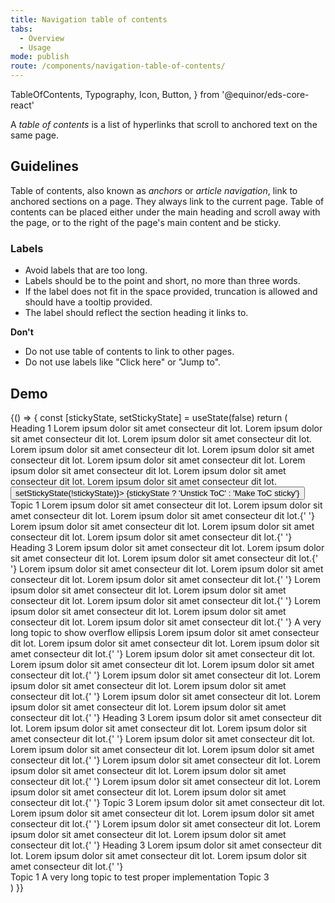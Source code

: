 ```yaml
---
title: Navigation table of contents
tabs:
  - Overview
  - Usage
mode: publish
route: /components/navigation-table-of-contents/
---
```


  TableOfContents,
  Typography,
  Icon,
  Button,
} from '@equinor/eds-core-react'

A _table of contents_ is a list of hyperlinks that scroll to anchored text on the same page.

<!--One to two sentences as an introduction to the component-->

## Guidelines

<!--List how to use it, sizes, widths, grid interactions, color allowances -->

Table of contents, also known as _anchors_ or _article navigation_, link to anchored sections on a page. They always link to the current page. Table of contents can be placed either under the main heading and scroll away with the page, or to the right of the page's main content and be sticky.

### Labels

- Avoid labels that are too long.
- Labels should be to the point and short, no more than three words.
- If the label does not fit in the space provided, truncation is allowed and should have a tooltip provided.
- The label should reflect the section heading it links to.

**Don't**

<!--Bullet point list if needed -->

- Do not use table of contents to link to other pages.
- Do not use labels like "Click here" or "Jump to".

<FigmaImage
  url="https://www.figma.com/file/0bGXR2sCwMVSDNyyzu5BXrO5/Desktop-UI?node-id=1687%3A448"
  alt="Figma design of table of content"
/>

## Demo

<Playground>
  {() => {
    const [stickyState, setStickyState] = useState(false)
    return (
      <div
        style={{
          margin: '32px',
          display: 'grid',
          gridGap: '2rem',
          gridTemplateColumns: 'auto 14rem',
        }}
      >
        <main>
          <article>
            <Typography variant="h1">Heading 1</Typography>
            <Typography variant="body_long">
              Lorem ipsum dolor sit amet consecteur dit lot. Lorem ipsum dolor
              sit amet consecteur dit lot. Lorem ipsum dolor sit amet consecteur
              dit lot.
            </Typography>
            <Typography variant="body_long">
              Lorem ipsum dolor sit amet consecteur dit lot. Lorem ipsum dolor
              sit amet consecteur dit lot. Lorem ipsum dolor sit amet consecteur
              dit lot.
            </Typography>
            <Typography variant="body_long">
              Lorem ipsum dolor sit amet consecteur dit lot. Lorem ipsum dolor
              sit amet consecteur dit lot. Lorem ipsum dolor sit amet consecteur
              dit lot.
            </Typography>
            <div style={{ width: '15rem', margin: '1rem 0' }}>
              <Button onClick={() => setStickyState(!stickyState)}>
                {stickyState ? 'Unstick ToC' : 'Make ToC sticky'}
              </Button>
            </div>
            <Typography variant="h2" id="sub-section-one">
              Topic 1
            </Typography>
            <Typography variant="body_long">
              Lorem ipsum dolor sit amet consecteur dit lot. Lorem ipsum dolor
              sit amet consecteur dit lot. Lorem ipsum dolor sit amet consecteur
              dit lot.{' '}
            </Typography>
            <Typography variant="body_long">
              Lorem ipsum dolor sit amet consecteur dit lot. Lorem ipsum dolor
              sit amet consecteur dit lot. Lorem ipsum dolor sit amet consecteur
              dit lot.{' '}
            </Typography>
            <Typography variant="h3">Heading 3</Typography>
            <Typography variant="body_long">
              Lorem ipsum dolor sit amet consecteur dit lot. Lorem ipsum dolor
              sit amet consecteur dit lot. Lorem ipsum dolor sit amet consecteur
              dit lot.{' '}
            </Typography>
            <Typography variant="body_long">
              Lorem ipsum dolor sit amet consecteur dit lot. Lorem ipsum dolor
              sit amet consecteur dit lot. Lorem ipsum dolor sit amet consecteur
              dit lot.{' '}
            </Typography>
            <Typography variant="body_long">
              Lorem ipsum dolor sit amet consecteur dit lot. Lorem ipsum dolor
              sit amet consecteur dit lot. Lorem ipsum dolor sit amet consecteur
              dit lot.{' '}
            </Typography>
            <Typography variant="body_long">
              Lorem ipsum dolor sit amet consecteur dit lot. Lorem ipsum dolor
              sit amet consecteur dit lot. Lorem ipsum dolor sit amet consecteur
              dit lot.{' '}
            </Typography>
            <Typography variant="h2" id="sub-section-two">
              A very long topic to show overflow ellipsis
            </Typography>
            <Typography variant="body_long">
              Lorem ipsum dolor sit amet consecteur dit lot. Lorem ipsum dolor
              sit amet consecteur dit lot. Lorem ipsum dolor sit amet consecteur
              dit lot.{' '}
            </Typography>
            <Typography variant="body_long">
              Lorem ipsum dolor sit amet consecteur dit lot. Lorem ipsum dolor
              sit amet consecteur dit lot. Lorem ipsum dolor sit amet consecteur
              dit lot.{' '}
            </Typography>
            <Typography variant="body_long">
              Lorem ipsum dolor sit amet consecteur dit lot. Lorem ipsum dolor
              sit amet consecteur dit lot. Lorem ipsum dolor sit amet consecteur
              dit lot.{' '}
            </Typography>
            <Typography variant="body_long">
              Lorem ipsum dolor sit amet consecteur dit lot. Lorem ipsum dolor
              sit amet consecteur dit lot. Lorem ipsum dolor sit amet consecteur
              dit lot.{' '}
            </Typography>
            <Typography variant="h3">Heading 3</Typography>
            <Typography variant="body_long">
              Lorem ipsum dolor sit amet consecteur dit lot. Lorem ipsum dolor
              sit amet consecteur dit lot. Lorem ipsum dolor sit amet consecteur
              dit lot.{' '}
            </Typography>
            <Typography variant="body_long">
              Lorem ipsum dolor sit amet consecteur dit lot. Lorem ipsum dolor
              sit amet consecteur dit lot. Lorem ipsum dolor sit amet consecteur
              dit lot.{' '}
            </Typography>
            <Typography variant="body_long">
              Lorem ipsum dolor sit amet consecteur dit lot. Lorem ipsum dolor
              sit amet consecteur dit lot. Lorem ipsum dolor sit amet consecteur
              dit lot.{' '}
            </Typography>
            <Typography variant="body_long">
              Lorem ipsum dolor sit amet consecteur dit lot. Lorem ipsum dolor
              sit amet consecteur dit lot. Lorem ipsum dolor sit amet consecteur
              dit lot.{' '}
            </Typography>
            <Typography variant="h2" id="sub-section-three">
              Topic 3
            </Typography>
            <Typography variant="body_long">
              Lorem ipsum dolor sit amet consecteur dit lot. Lorem ipsum dolor
              sit amet consecteur dit lot. Lorem ipsum dolor sit amet consecteur
              dit lot.{' '}
            </Typography>
            <Typography variant="body_long">
              Lorem ipsum dolor sit amet consecteur dit lot. Lorem ipsum dolor
              sit amet consecteur dit lot. Lorem ipsum dolor sit amet consecteur
              dit lot.{' '}
            </Typography>
            <Typography variant="h3">Heading 3</Typography>
            <Typography variant="body_long">
              Lorem ipsum dolor sit amet consecteur dit lot. Lorem ipsum dolor
              sit amet consecteur dit lot. Lorem ipsum dolor sit amet consecteur
              dit lot.{' '}
            </Typography>
          </article>
        </main>
        <aside>
          <TableOfContents sticky={stickyState} label="Important topics">
            <TableOfContents.LinkItem>
              <Typography variant="body_short" link href="#sub-section-one">
                <Icon name="subdirectory_arrow_right" size={16} />
                <span>Topic 1</span>
              </Typography>
            </TableOfContents.LinkItem>
            <TableOfContents.LinkItem title="A very long topic to test proper implementation">
              <Typography variant="body_short" link href="#sub-section-two">
                <Icon name="subdirectory_arrow_right" size={16} />
                <span>A very long topic to test proper implementation</span>
              </Typography>
            </TableOfContents.LinkItem>
            <TableOfContents.LinkItem>
              <Typography variant="body_short" link href="#sub-section-three">
                <Icon name="subdirectory_arrow_right" size={16} />
                <span>Topic 3</span>
              </Typography>
            </TableOfContents.LinkItem>
          </TableOfContents>
        </aside>
      </div>
    )
  }}
</Playground>
